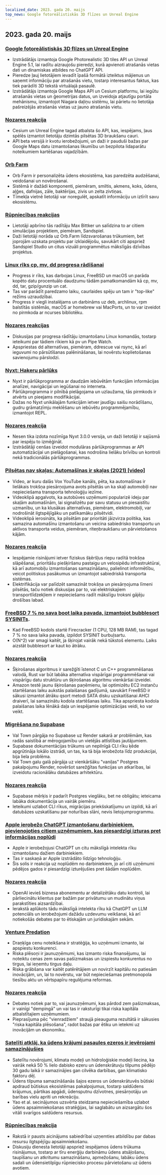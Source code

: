 ```yaml
---
localized_date: 2023. gada 20. maijs
top_news: Google fotoreālistiskās 3D flīzes un Unreal Engine
---
```


## 2023. gada 20. maijs

### [Google fotoreālistiskās 3D flīzes un Unreal Engine](https://nilsbakker.nl/portfolio/3d-tiles/)

- Izstrādātājs izmantoja Google Photorealistic 3D tiles API un Unreal Engine 5.1, lai radītu aizraujošu pieredzi, kurā apvienoti atrašanās vietas dati un dinamiskas atbildes no ChatGPT API.
- Pieredze ļauj lietotājiem ievadīt īpašā formātā izteiktus mājienus un saņemt informāciju par atrašanās vietu, tostarp interesantus faktus, kas tiek parādīti 3D tekstā virtuālajā pasaulē.
- Izstrādātājs izmantoja Google Maps API un Cesium platformu, lai iegūtu atrašanās vietas un ģeometrijas datus, un izveidoja atjautīgu portāla mehānismu, izmantojot Niagara daļiņu sistēmu, lai pārietu no lietotāja pašreizējās atrašanās vietas uz jauno atrašanās vietu.

### [Nozares reakcija](http://news.ycombinator.com/item?id=36000631)

- Cesium un Unreal Engine tagad atbalsta šo API, kas, iespējams, ļaus spēlēs izmantot lietotāju dzimtās pilsētas 3D braukšanu cauri.
- API beta versijā ir kvotu ierobežojumi, un daži ir pauduši bažas par Google Maps datu izmantošanas likumību un bezpilota lidaparātu noteikumiem kartēšanas vajadzībām.

### [Orb Farm](https://orb.farm/)

- Orb Farm ir personalizēta ūdens ekosistēma, kas paredzēta audzēšanai, veidošanai un novērošanai.
- Sistēmā ir dažādi komponenti, piemēram, smiltis, akmens, koks, ūdens, aļģes, dafnijas, zāle, baktērijas, zivis un zelta zivtiņas.
- Tīmekļa vietnē lietotāji var noregulēt, apskatīt informāciju un iztīrīt savu ekosistēmu.

### [Rūpniecības reakcijas](http://news.ycombinator.com/item?id=35999835)

- Lietotāji apbrīno tās radītāju Max Bittker un salīdzina to ar citiem simulācijas projektiem, piemēram, Sandspiel.
- Daži lietotāji norāda uz Orb.Farm līdzsvarošanas trūkumiem, bet joprojām uzskata projektu par izklaidējošu, savukārt citi apspriež Sandspiel Studio un citus vizuāli programmētus mākslīgās dzīvības projektus.

### [Linux rīks cp, mv, dd progresa rādīšanai](https://github.com/Xfennec/progress)

- Progress ir rīks, kas darbojas Linux, FreeBSD un macOS un parāda kopēto datu procentuālo daudzumu tādām pamatkomandām kā cp, mv, dd, tar, gzip/gunzip un cat.
- Tas var parādīt paredzamo laiku, caurlaides spēju un tam ir "top-like" režīms uzraudzībai.
- Progress ir viegli instalējams un darbināms uz deb, archlinux, rpm balstītās sistēmās, macOS ar homebrew vai MacPorts, un to var izveidot no pirmkoda ar ncurses bibliotēku.

### [Nozares reakcijas](http://news.ycombinator.com/item?id=36000407)

- Diskusijas par progresa rādītāju izmantošanu Linux komandās, tostarp ieteikumi par tādiem rīkiem kā pv un Pipe Watch.
- Apspriestas dd alternatīvas, piemēram, ddrescue vai rsync, kā arī ieguvumi no pārsūtīšanas palēnināšanas, lai novērstu koplietošanas savienojumu pārslodzi.

### [Nyxt: Hakeru pārlūks](https://nyxt.atlas.engineer/)

- Nyxt ir pārlūkprogramma ar daudzām iebūvētām funkcijām informācijas analīzei, navigācijai un iegūšanai no interneta.
- Pārlūkprogramma ir pilnībā pielāgojama un uzlaužama, tās pirmkods ir atvērts un pieejams modifikācijai.
- Dažas no Nyxt unikālajām funkcijām ietver jaudīgu saišu norādīšanu, gudru grāmatzīmju meklēšanu un iebūvētu programmējamību, izmantojot REPL.

### [Nozares reakcija](http://news.ycombinator.com/item?id=36006423)

- Nesen tika izdota nozīmīga Nyxt 3.0.0 versija, un daži lietotāji ir sajūsmā par iespēju to izmēģināt.
- Izstrādātāji cenšas izveidot modulāras pārlūkprogrammas ar API automatizācijai un pielāgošanai, kas nodrošina lielāku brīvību un kontroli nekā tradicionālās pārlūkprogrammas.

### [Pilsētas nav skaļas: Automašīnas ir skaļas (2021) [video]](https://www.youtube.com/watch?v=CTV-wwszGw8)

- Video, ar kuru dalās Vox YouTube kanāls, pēta, ka automašīnas ir lielākais trokšņa piesārņojuma avots pilsētās un ka skaļi automobiļi nav nepieciešama transporta tehnoloģiju iezīme.
- Videoklipā apgalvots, ka autobūves uzņēmumi popularizē ideju par skaļām automašīnām, lai signalizētu par savu statusu un piesaistītu uzmanību, un ka klusākas alternatīvas, piemēram, elektromobiļi, var nodrošināt ilgtspējīgāku un patīkamāku pilsētvidi.
- Videoklipā ierosināts, ka pilsētām par prioritāti jāizvirza politika, kas samazina automašīnu izmantošanu un veicina sabiedrisko transportu un aktīvos transporta veidus, piemēram, riteņbraukšanu un pārvietošanos kājām.

### [Nozares reakcija](http://news.ycombinator.com/item?id=35999950)

- Iespējamie risinājumi ietver fiziskus šķēršļus riepu radītā trokšņa slāpēšanai, prioritāšu piešķiršanu pastaigu un velosipēdu infrastruktūrai, kā arī automobiļu izmantošanas samazināšanu, palielinot informētību, veicot politiskus pasākumus un izmantojot sabiedriskā transporta sistēmas.
- Elektrifikācija var palīdzēt samazināt trokšņa un piesārņojuma līmeni pilsētās, taču notiek diskusijas par to, vai elektriskajiem transportlīdzekļiem ir nepieciešams radīt mākslīgu troksni gājēju drošības labad.

### [FreeBSD 7 % no sava boot laika pavada, izmantojot bubblesort SYSINITs](https://twitter.com/cperciva/status/1659558311920914432).

- Kad FreeBSD kodols startē Firecracker (1 CPU, 128 MB RAM), tas tagad 7 % no sava laika pavada, izpildot SYSINIT burbuļsartu.
- O(N^2) var smagi kaitēt, ja šķirojat vairāk nekā tūkstoš elementu. Laiks aizstāt bubblesort ar kaut ko ātrāku.

### [Nozares reakcija](http://news.ycombinator.com/item?id=36002574)

- Šķirošanas algoritmus ir sarežģīti īstenot C un C++ programmēšanas valodā, Rust var būt labāka alternatīva vispārīgai programmēšanai vai vispārīgu datu struktūru un šķirošanas algoritmu vienkāršai izveidei.
- Amazon testē jaunu šķirošanas paņēmienu, lai optimizētu EC2 instanču startēšanas laiku aukstās palaišanas gadījumā, savukārt FreeBSD ir sākusi izmantot ātrāku qsort metodi SATA disku uzskaitīšanai AHCI draiverī, lai samazinātu kodola startēšanas laiku. Tika apspriesta kodola palaišanas laika lēnākā daļa un iespējamie optimizācijas veidi, ko var veikt.

### [Migrēšana no Supabase](https://blog.val.town/blog/migrating-from-supabase)

- Val Town pārgāja no Supabase uz Render sakarā ar problēmām, kas radās saistībā ar mērogojamību un vietējās attīstības jautājumiem.
- Supabase dokumentācijas trūkums un nepilnīgā CLI rīku ķēde apgrūtināja lokālo izstrādi, un tas, ka tā bija ierobežota līdz produkcijai, bija liela problēma.
- Val Town galu galā pārgāja uz vienkāršāku "vaniļas" Postgres pakalpojumu Render, novēršot sarežģītas funkcijas un atkarības, lai izveidotu racionālāku datubāzes arhitektūru.

### [Nozares reakcija](http://news.ycombinator.com/item?id=36004925)

- Supabase mērķis ir padarīt Postgres vieglāku, bet ne obligātu; ieteicama labāka dokumentācija un vairāk piemēru.
- Ieteikumi uzlabot CLI rīkus, migrācijas priekšskatījumu un izpildi, kā arī datubāzes uzskatīšanu par noturības slāni, nevis lietojumprogrammu.

### [Apple ierobežo ChatGPT izmantošanu darbiniekiem, pievienojoties citiem uzņēmumiem, kas piesardzīgi izturas pret informācijas noplūdi](https://www.wsj.com/articles/apple-restricts-use-of-chatgpt-joining-other-companies-wary-of-leaks-d44d7d34)

- Apple ir ierobežojusi ChatGPT un citu mākslīgā intelekta rīku izmantošanu dažiem darbiniekiem.
- Tas ir saskaņā ar Apple izstrādāto līdzīgo tehnoloģiju.
- Šis solis ir reakcija uz noplūdēm no darbiniekiem, jo arī citi uzņēmumi pēdējos gados ir piesardzīgi izturējušies pret šādām noplūdēm.

### [Nozares reakcija](http://news.ycombinator.com/item?id=36000079)

- OpenAI ievieš biznesa abonementu ar detalizētāku datu kontroli, lai pārliecinātu klientus par bažām par privātumu un mudinātu viņus parakstīties aizsardzībai.
- Ierakstā aplūkots tādu mākslīgā intelekta rīku kā ChatGPT un LLM potenciāls un ierobežojumi dažādu uzdevumu veikšanai, kā arī notiekošās debates par to ētiskajām un juridiskajām sekām.

### [Venture Predation](https://papers.ssrn.com/sol3/papers.cfm?abstract_id=4437360)

- Draņķīga cenu noteikšana ir stratēģija, ko uzņēmumi izmanto, lai apspiestu konkurenci.
- Riska plēsoņi ir jaunuzņēmumi, kas izmanto riska finansējumu, lai noteiktu cenas zem savas pašizmaksas un izspiestu konkurentus no tirgus, lai ieņemtu tirgus daļu.
- Riska grābšana var kaitēt patērētājiem un novirzīt kapitālu no patiesām inovācijām, un, lai to novērstu, var būt nepieciešamas pretmonopola tiesību aktu un vērtspapīru regulējuma reformas.

### [Nozares reakcija](http://news.ycombinator.com/item?id=36003096)

- Debates notiek par to, vai jaunuzņēmumi, kas pārdod zem pašizmaksas, ir vainīgi "dempingā" un vai tas ir raksturīgi tikai riska kapitāla atbalstītajiem uzņēmumiem.
- Pieprasījuma pēc "vienradžiem" straujā pieauguma rezultātā ir sākusies "riska kapitāla plēsošana", radot bažas par ētiku un ietekmi uz inovācijām un ekonomiku.

### [Satelīti atklāj, ka ūdens krājumi pasaules ezeros ir ievērojami samazinājušies](https://www.science.org/doi/10.1126/science.abo2812)

- Satelītu novērojumi, klimata modeļi un hidroloģiskie modeļi liecina, ka vairāk nekā 50 % lielo dabisko ezeru un ūdenskrātuvju tilpums pēdējo 30 gadu laikā ir samazinājies gan cilvēka darbības, gan klimatisko faktoru dēļ.
- Ūdens tilpuma samazināšanās šajos ezeros un ūdenskrātuvēs būtiski apdraud būtiskus ekosistēmas pakalpojumus, tostarp saldūdens krājumus, pārtikas apgādi, ūdensputnu dzīvotnes, piesārņotāju un barības vielu apriti un rekreāciju.
- Yao et al. secinājumos uzsvērta steidzama nepieciešamība uzlabot ūdens apsaimniekošanas stratēģijas, lai saglabātu un aizsargātu šos vitāli svarīgos saldūdens resursus.

### [Rūpniecības reakcija](http://news.ycombinator.com/item?id=35999438)

- Rakstā ir pausts aicinājums sabiedrībai uzņemties atbildību par dabas resursu ilgtspējīgu apsaimniekošanu.
- Diskusiju dienesta lietotāji apspriež iespējamos ūdens trūkuma risinājumus, tostarp ar tīru enerģiju darbināmu ūdens atsāļošanu, taupīšanu un atkritumu samazināšanu, apmežošanu, labāku ūdens sadali un ūdensietilpīgu rūpniecisko procesu pārvietošanu uz ūdens avotiem.
